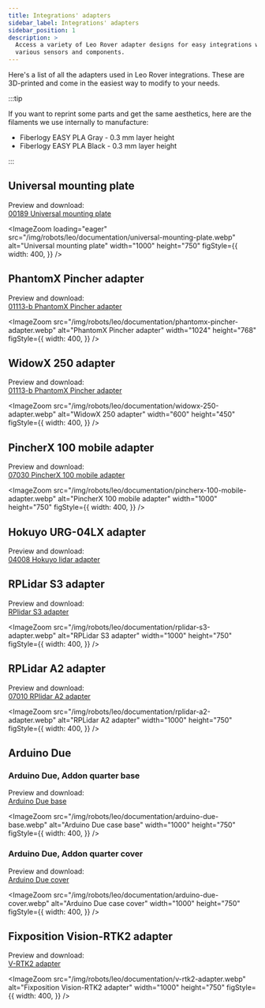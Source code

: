 ```yaml
---
title: Integrations' adapters
sidebar_label: Integrations' adapters
sidebar_position: 1
description: >
  Access a variety of Leo Rover adapter designs for easy integrations with
  various sensors and components.
---
```


Here's a list of all the adapters used in Leo Rover integrations. These are
3D-printed and come in the easiest way to modify to your needs.

:::tip

If you want to reprint some parts and get the same aesthetics, here are the
filaments we use internally to manufacture:

- Fiberlogy EASY PLA Gray - 0.3 mm layer height
- Fiberlogy EASY PLA Black - 0.3 mm layer height

:::

## Universal mounting plate

Preview and download: \
[00189 Universal mounting plate](https://a360.co/2LK7U2E)

<ImageZoom
  loading="eager"
  src="/img/robots/leo/documentation/universal-mounting-plate.webp"
  alt="Universal mounting plate"
  width="1000"
  height="750"
  figStyle={{
    width: 400,
  }}
/>

## ​PhantomX Pincher adapter

Preview and download: \
[01113-b PhantomX Pincher adapter](https://a360.co/3qGAnF4)

<ImageZoom
  src="/img/robots/leo/documentation/phantomx-pincher-adapter.webp"
  alt="PhantomX Pincher adapter"
  width="1024"
  height="768"
  figStyle={{
    width: 400,
  }}
/>

## WidowX 250 adapter

Preview and download: \
[01113-b PhantomX Pincher adapter](https://a360.co/3qGAnF4)

<ImageZoom
  src="/img/robots/leo/documentation/widowx-250-adapter.webp"
  alt="WidowX 250 adapter"
  width="600"
  height="450"
  figStyle={{
    width: 400,
  }}
/>

## PincherX 100 mobile adapter

Preview and download: \
[07030 PincherX 100 mobile adapter](https://a360.co/3RCXQ8s)

<ImageZoom
  src="/img/robots/leo/documentation/pincherx-100-mobile-adapter.webp"
  alt="PincherX 100 mobile adapter"
  width="1000"
  height="750"
  figStyle={{
    width: 400,
  }}
/>

## Hokuyo URG-04LX adapter

Preview and download: \
[04008 Hokuyo lidar adapter](https://a360.co/3bY5GHk)

## RPLidar S3 adapter

Preview and download: \
[RPlidar S3 adapter](https://a360.co/3UFQMMe)

<ImageZoom
  src="/img/robots/leo/documentation/rplidar-s3-adapter.webp"
  alt="RPLidar S3 adapter"
  width="1000"
  height="750"
  figStyle={{
    width: 400,
  }}
/>

## RPLidar A2 adapter

Preview and download: \
[07010 RPlidar A2 adapter](https://a360.co/3daOwZW)

<ImageZoom
  src="/img/robots/leo/documentation/rplidar-a2-adapter.webp"
  alt="RPLidar A2 adapter"
  width="1000"
  height="750"
  figStyle={{
    width: 400,
  }}
/>

## Arduino Due

### Arduino Due, Addon quarter base

Preview and download: \
[Arduino Due base](https://a360.co/3NnlVOh)

<ImageZoom
  src="/img/robots/leo/documentation/arduino-due-base.webp"
  alt="Arduino Due case base"
  width="1000"
  height="750"
  figStyle={{
    width: 400,
  }}
/>

### Arduino Due, Addon quarter cover

Preview and download: \
[Arduino Due cover](https://a360.co/3mo3RaA)

<ImageZoom
  src="/img/robots/leo/documentation/arduino-due-cover.webp"
  alt="Arduino Due case cover"
  width="1000"
  height="750"
  figStyle={{
    width: 400,
  }}
/>

## Fixposition Vision-RTK2 adapter

Preview and download: \
[V-RTK2 adapter](https://a360.co/3OM7ypo)

<ImageZoom
  src="/img/robots/leo/documentation/v-rtk2-adapter.webp"
  alt="Fixposition Vision-RTK2 adapter"
  width="1000"
  height="750"
  figStyle={{
    width: 400,
  }}
/>
